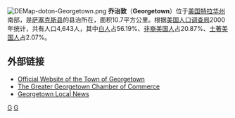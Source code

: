 {{NoteTA
|1=zh-cn:乔治;zh-tw:喬治;zh-hk:佐治;
}}
[[File:DEMap-doton-Georgetown.png|right]]
'''乔治敦'''（'''Georgetown'''）位于[[美国|美国]][[特拉华州|特拉华州]]南部，是[[萨塞克斯县_(特拉华州)|萨塞克斯县]]的县治所在，面积10.7平方公里。根据[[美国人口调查局|美国人口调查局]]2000年统计，共有人口4,643人，其中[[白人|白人]]占56.19%、[[非裔美国人|非裔美国人]]占20.87%、[[土著美国人|土著美国人]]占2.07%。

==外部链接==
* [http://www.georgetowndel.com/ Official Website of the Town of Georgetown]{{Wayback|url=http://www.georgetowndel.com/ |date=20110224071859 }}
* [http://www.georgetowncoc.com/ The Greater Georgetown Chamber of Commerce]{{Wayback|url=http://www.georgetowncoc.com/ |date=20021121172609 }}
* [https://web.archive.org/web/20081225005801/http://www.georgetownlocalnews.com/ Georgetown Local News]

{{蘇塞克斯縣 (特拉華州)}}
{{Authority control}}
{{Delaware-stub}}

[[Category:特拉华州城市|G]]
[[Category:德拉瓦州縣城|G]]